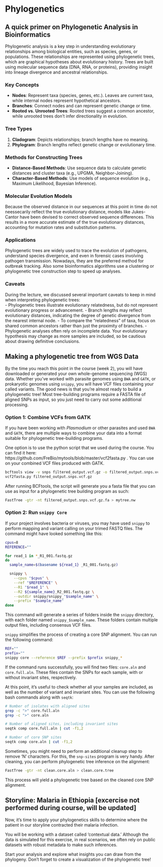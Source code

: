 # Phylogenetics {#sec-phylogenetics}

## A quick primer on Phylogenetic Analysis in Bioinformatics

Phylogenetic analysis is a key step in understanding evolutionary relationships among biological entities, such as species, genes, or populations. These relationships are represented using phylogenetic trees, which are graphical hypotheses about evolutionary history. Trees are built using molecular sequence data (DNA, RNA, or proteins), providing insight into lineage divergence and ancestral relationships.

### Key Concepts

- **Nodes**: Represent taxa (species, genes, etc.). Leaves are current taxa, while internal nodes represent hypothetical ancestors.
- **Branches**: Connect nodes and can represent genetic change or time.
- **Rooted vs. Unrooted Trees**: Rooted trees suggest a common ancestor, while unrooted trees don’t infer directionality in evolution.

### Tree Types

1. **Cladogram**: Depicts relationships; branch lengths have no meaning.
2. **Phylogram**: Branch lengths reflect genetic change or evolutionary time.

### Methods for Constructing Trees

- **Distance-Based Methods**: Use sequence data to calculate genetic distances and cluster taxa (e.g., UPGMA, Neighbor-Joining).
- **Character-Based Methods**: Use models of sequence evolution (e.g., Maximum Likelihood, Bayesian Inference).

### Molecular Evolution Models

Because the observed distance in our sequences at this point in time do not neessecarily reflect the true evolutionary distance, models like Jukes-Cantor have been devised to correct observed sequence differences. This results in a more accurate estimate of the true evolutionary distances, accounting for mutation rates and substitution patterns.

### Applications

Phylogenetic trees are widely used to trace the evolution of pathogens, understand species divergence, and even in forensic cases involving pathogen transmission. Nowadays, they are the preferred method for outbreak tracking. Also some bioinformatics algorithms use a clustering or phylogenetic tree construction step to speed up analyses. 

### Caveats  
During the lecture, we discussed several important caveats to keep in mind when interpreting phylogenetic trees:  
- Phylogenetic trees illustrate evolutionary relatedness, but do not represent evolutionary progress or advancement.
- Branch lengths may reflect evolutionary distances, indicating the degree of genetic divergence from the nearest internal node.
- To compare the "relatedness" of taxa, focus on shared common ancestors rather than just the proximity of branches.
- Phylogenetic analyses often rely on incomplete data. Your evolutionary hypothesis may change as more samples are included, so be cautious about drawing definitive conclusions.

## Making a phylogenetic tree from WGS Data

By the time you reach this point in the course (week 2), you will have downloaded or generated your own whole-genome sequencing (WGS) data. Whether you’ve worked with parasite genomes using `BWA` and `GATK`, or prokaryotic genomes using `snippy`, you will have VCF files containing your called variants. The good news is that you're almost ready to build a phylogenetic tree! Most tree-building programs require a FASTA file of aligned SNPs as input, so you just need to carry out some additional processing.

### Option 1: Combine VCFs from GATK

If you have been working with _Plasmodium_ or other parasites and used `BWA` and `GATK`, there are multiple ways to combine your data into a format suitable for phylogenetic tree-building programs.

One option is to use the python script that we used during the course. You can find it here: https://github.com/FreBio/mytools/blob/master/vcf2fasta.py . You can use on your combined VCF files produced with GATK.


```bash
bcftools view -v snps filtered_output.vcf.gz -o filtered_output.snps.vcf.gz
vcf2fasta.py filtered_output.snps.vcf.gz

```

After running BCFtools, the script will generate you a fasta file that you can use as input for a phylogenetic tree building program as such:

```bash
FastTree -gtr -nt filtered_output.snps.vcf.gz.fa > mytree.nw
```


### Option 2: Run `snippy Core`

If your project involves bacteria or viruses, you may have used `snippy` to perform mapping and variant calling on your trimed FASTQ files. The command might have looked something like this:

```bash
cpus=8
REFERENCE=""

for read_1 in *_R1_001.fastq.gz
do
  sample_name=$(basename ${read_1} _R1_001.fastq.gz)

  snippy \
    --cpus "$cpus" \
    --ref "$REFERENCE" \
    --R1 "$read_1" \
    --R2 ${sample_name}_R2_001.fastq.gz \
    --outdir snippy/snippy_"$sample_name" \
    --prefix "$sample_name"
done
```

This command will generate a series of folders inside the `snippy` directory, with each folder named `snippy_$sample_name`. These folders contain multiple output files, including consensus VCF files.

`snippy` simplifies the process of creating a core SNP alignment. You can run the following command:

```bash
REF=""
prefix=""
snippy core --reference $REF --prefix $prefix snippy_*
```

If the command runs successfully, you will find two files: `core.aln` and `core.full.aln`. These files contain the SNPs for each sample, with or without invariant sites, respectively.

At this point, it’s useful to check whether all your samples are included, as well as the number of variant and invariant sites. You can use the following bash commands along with `seqtk`:

```bash
# Number of isolates with aligned sites
grep -c ">" core.full.aln
grep -c ">" core.aln

# Number of aligned sites, including invariant sites
seqtk comp core.full.aln | cut -f1,2

# Number of core SNP sites
seqtk comp core.aln | cut -f1,2
```

Sometimes, you might need to perform an additional cleanup step to remove 'N' characters. For this, the `snp-sites` program is very handy. After cleaning, you can perform phylogenetic tree inference on the alignment:

```bash
FastTree -gtr -nt clean.core.aln > clean.core.tree
```

This process will yield a phylogenetic tree based on the cleaned core SNP alignment.


::: {.callout-tip}
## Storyline: Malaria in Ethiopia [excercise not performed during course, will be updated]

Now, it's time to apply your phylogenetics skills to determine where the patient in our storyline contracted their malaria infection.

You will be working with a dataset called 'contextual data.' Although the data is simulated for this exercise, in real scenarios, we often rely on public datasets with robust metadata to make such inferences.

Start your analysis and explore what insights you can draw from the phylogeny. Don’t forget to create a visualization of the phylogenetic tree!

:::

